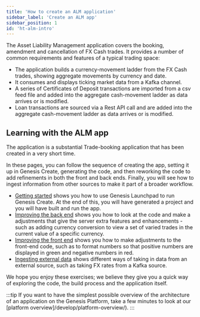 ```yaml
---
title: 'How to create an ALM application'
sidebar_label: 'Create an ALM app'
sidebar_position: 1
id: 'ht-alm-intro'
---
```



The Asset Liability Management application covers the booking, amendment and cancellation of FX Cash trades. It provides a number of common requirements and features of a typical trading space:

- The application builds a currency-movement ladder from the FX Cash trades, showing aggregate movements by currency and date.
- It consumes and displays ticking market data from a Kafka channel.
- A series of Certificates of Deposit transactions are imported from a csv feed file and added into the aggregate cash-movement ladder as data arrives or is modified.
- Loan transactions are sourced via a Rest API call and are added into the aggregate cash-movement ladder as data arrives or is modified.

## Learning with the ALM app
The application is a substantial Trade-booking application that has been created in a very short time. 

In these pages, you can follow the sequence of creating the app, setting it up in Genesis Create, generating the code, and then reworking the code to add refinements in both the front and back ends. Finally, you will see how to ingest information from other sources to make it part of a broader workflow.

- [Getting started](/how-to/alm-app/ht-alm-getting-started/) shows you how to use Genesis Launchpad to run Genesis Create. At the end of this, you will have generated a project and you will have built and run the app.
- [Improving the back end](/how-to/alm-app/ht-alm-improving-back-end/) shows you how to look at the code and make a adjustments that give the server extra features and enhancements - such as adding currency conversion to view a set of varied trades in the current value of a specific currency.
- [Improving the front end](/how-to/alm-app/ht-alm-improving-front-end/) shows you how to make adjustments to the front-end code, such as to format numbers so that positive numbers are displayed in green and negative numbers in red.
- [Ingesting external data](/how-to/alm-app/ht-alm-ingesting-external/) shows different ways of taking in data from an external source, such as taking FX rates from a Kafka source.

We hope you enjoy these exercises; we believe they give you a quick way of exploring the code, the build process and the application itself.

:::tip 
If you want to have the simplest possible overview of the architecture of an application on the Genesis Platform, take a few minutes to look at our [platform overview]/develop/platform-overview/).
:::

